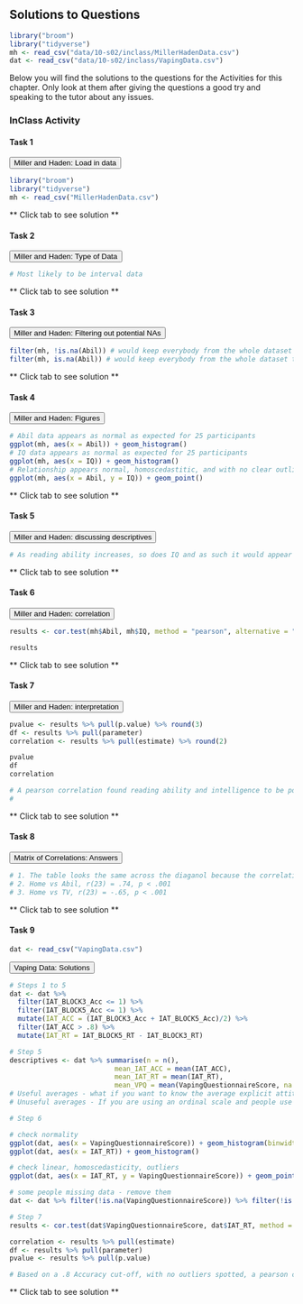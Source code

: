 ## Solutions to Questions

```r
library("broom")
library("tidyverse")
mh <- read_csv("data/10-s02/inclass/MillerHadenData.csv")
dat <- read_csv("data/10-s02/inclass/VapingData.csv")
```

Below you will find the solutions to the questions for the Activities for this chapter. Only look at them after giving the questions a good try and speaking to the tutor about any issues.

### InClass Activity

#### Task 1

<div class="solution"><button>Miller and Haden: Load in data</button>
```r
library("broom")
library("tidyverse")
mh <- read_csv("MillerHadenData.csv")
```
</div>

** Click tab to see solution **

#### Task 2

<div class="solution"><button>Miller and Haden: Type of Data</button>
```r
# Most likely to be interval data
```
</div>

** Click tab to see solution **

#### Task 3

<div class="solution"><button>Miller and Haden: Filtering out potential NAs</button>
```r
filter(mh, !is.na(Abil)) # would keep everybody from the whole dataset that has a score for Ability
filter(mh, is.na(Abil)) # would keep everybody from the whole dataset that does not have a score for Ability
```
</div>

** Click tab to see solution **

#### Task 4

<div class="solution"><button>Miller and Haden: Figures</button>
```r
# Abil data appears as normal as expected for 25 participants
ggplot(mh, aes(x = Abil)) + geom_histogram()
# IQ data appears as normal as expected for 25 participants
ggplot(mh, aes(x = IQ)) + geom_histogram()
# Relationship appears normal, homoscedastitic, and with no clear outliers
ggplot(mh, aes(x = Abil, y = IQ)) + geom_point()
```
</div>

** Click tab to see solution **

#### Task 5

<div class="solution"><button>Miller and Haden: discussing descriptives</button>
```r
# As reading ability increases, so does IQ and as such it would appear that our data is inline with our hypothesis that the two variables are positively correlated. This appears to be a medium strength relationship.
```
</div>

** Click tab to see solution **

#### Task 6

<div class="solution"><button>Miller and Haden: correlation</button>
```r
results <- cor.test(mh$Abil, mh$IQ, method = "pearson", alternative = "two.sided") %>% tidy

results
```
</div>

** Click tab to see solution **

#### Task 7

<div class="solution"><button>Miller and Haden: interpretation</button>
```r
pvalue <- results %>% pull(p.value) %>% round(3)
df <- results %>% pull(parameter)
correlation <- results %>% pull(estimate) %>% round(2)

pvalue
df
correlation

# A pearson correlation found reading ability and intelligence to be positively correlated with a medium to strong relationship, (r(23) = .45, p = .024). As such we can say that our hypothesis is supported and that there appears to be a relationship between reading ability and IQ in that as reading ability increases so does intelligence.
# 
```
</div>

** Click tab to see solution **

#### Task 8

<div class="solution"><button>Matrix of Correlations: Answers</button>
```r
# 1. The table looks the same across the diaganol because the correlation of e.g. Abil vs Abil is not shown, and the correlation of Abil vs Home is the same as the correlation of Home vs Abil
# 2. Home vs Abil, r(23) = .74, p < .001 
# 3. Home vs TV, r(23) = -.65, p < .001 
```
</div>

** Click tab to see solution **

#### Task 9

```r
dat <- read_csv("VapingData.csv")
```

<div class="solution"><button>Vaping Data: Solutions</button>
```r
# Steps 1 to 5
dat <- dat %>% 
  filter(IAT_BLOCK3_Acc <= 1) %>%
  filter(IAT_BLOCK5_Acc <= 1) %>%
  mutate(IAT_ACC = (IAT_BLOCK3_Acc + IAT_BLOCK5_Acc)/2) %>%
  filter(IAT_ACC > .8) %>%
  mutate(IAT_RT = IAT_BLOCK5_RT - IAT_BLOCK3_RT)

# Step 5
descriptives <- dat %>% summarise(n = n(),
                          mean_IAT_ACC = mean(IAT_ACC),
                          mean_IAT_RT = mean(IAT_RT),
                          mean_VPQ = mean(VapingQuestionnaireScore, na.rm = TRUE))
# Useful averages - what if you want to know the average explicit attitude to Vaping?
# Unuseful averages - If you are using an ordinal scale and people use the whole scale, the average will only tell you the middle of the scale; which you already know.

# Step 6

# check normality
ggplot(dat, aes(x = VapingQuestionnaireScore)) + geom_histogram(binwidth = 10)
ggplot(dat, aes(x = IAT_RT)) + geom_histogram()

# check linear, homoscedasticity, outliers
ggplot(dat, aes(x = IAT_RT, y = VapingQuestionnaireScore)) + geom_point() + theme_bw()

# some people missing data - remove them
dat <- dat %>% filter(!is.na(VapingQuestionnaireScore)) %>% filter(!is.na(IAT_RT))

# Step 7
results <- cor.test(dat$VapingQuestionnaireScore, dat$IAT_RT, method = "pearson") %>% tidy()

correlation <- results %>% pull(estimate)
df <- results %>% pull(parameter)
pvalue <- results %>% pull(p.value)

# Based on a .8 Accuracy cut-off, with no outliers spotted, a pearson correlation revealed that there was no significant relationshipt between implicit attitudes towards vaping and explicit attitudes towards vaping, r(143) = -.104, p = .212

```
</div>



** Click tab to see solution **